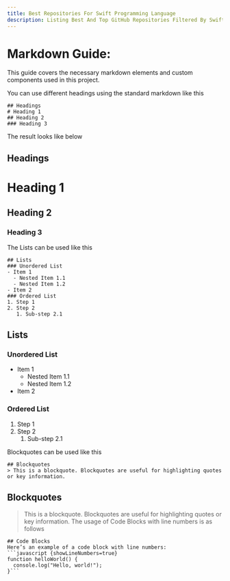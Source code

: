 ```yaml
---
title: Best Repositories For Swift Programming Language
description: Listing Best And Top GitHub Repositories Filtered By Swift Programming Language. Browse, Choose And Jump-In Into Your Desired Language Repos.
---
```


# Markdown Guide:

This guide covers the necessary markdown elements and custom components used in this project.

You can use different headings using the standard markdown like this

```
## Headings
# Heading 1
## Heading 2
### Heading 3
```

The result looks like below

## Headings

# Heading 1

## Heading 2

### Heading 3

The Lists can be used like this

```
## Lists
### Unordered List
- Item 1
  - Nested Item 1.1
  - Nested Item 1.2
- Item 2
### Ordered List
1. Step 1
2. Step 2
   1. Sub-step 2.1
```

## Lists

### Unordered List

- Item 1
  - Nested Item 1.1
  - Nested Item 1.2
- Item 2

### Ordered List

1. Step 1
2. Step 2
   1. Sub-step 2.1

Blockquotes can be used like this

```
## Blockquotes
> This is a blockquote. Blockquotes are useful for highlighting quotes or key information.
```

## Blockquotes

> This is a blockquote. Blockquotes are useful for highlighting quotes or key information.
> The usage of Code Blocks with line numbers is as follows

````
## Code Blocks
Here’s an example of a code block with line numbers:
```javascript {showLineNumbers=true}
function helloWorld() {
  console.log("Hello, world!");
}```
````